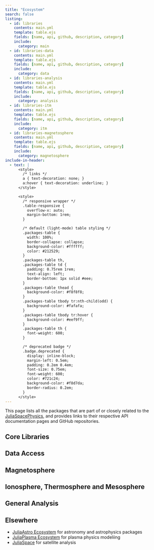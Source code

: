 ```yaml
---
title: "Ecosystem"
search: false
listing:
  - id: libraries
    contents: main.yml
    template: table.ejs
    fields: [name, api, github, description, category]
    include:
      category: main
  - id: libraries-data
    contents: main.yml
    template: table.ejs
    fields: [name, api, github, description, category]
    include:
      category: data
  - id: libraries-analysis
    contents: main.yml
    template: table.ejs
    fields: [name, api, github, description, category]
    include:
      category: analysis
  - id: libraries-itm
    contents: main.yml
    template: table.ejs
    fields: [name, api, github, description, category]
    include:
      category: itm
  - id: libraries-magnetosphere
    contents: main.yml
    template: table.ejs
    fields: [name, api, github, description, category]
    include:
      category: magnetosphere
include-in-header:
  - text: |
      <style>
        /* links */
        a { text-decoration: none; }
        a:hover { text-decoration: underline; }
      </style>

      <style>
        /* responsive wrapper */
        .table-responsive {
          overflow-x: auto;
          margin-bottom: 1rem;
        }

        /* default (light-mode) table styling */
        .packages-table {
          width: 100%;
          border-collapse: collapse;
          background-color: #ffffff;
          color: #212529;
        }
        .packages-table th,
        .packages-table td {
          padding: 0.75rem 1rem;
          text-align: left;
          border-bottom: 1px solid #eee;
        }
        .packages-table thead {
          background-color: #f8f8f8;
        }
        .packages-table tbody tr:nth-child(odd) {
          background-color: #fafafa;
        }
        .packages-table tbody tr:hover {
          background-color: #eef9ff;
        }
        .packages-table th {
          font-weight: 600;
        }

        /* deprecated badge */
        .badge.deprecated {
          display: inline-block;
          margin-left: 0.5em;
          padding: 0.2em 0.4em;
          font-size: 0.75em;
          font-weight: 600;
          color: #721c24;
          background-color: #f8d7da;
          border-radius: 0.2em;
        }
      </style>
---
```


This page lists all the packages that are part of or closely related to the [JuliaSpacePhysics](https://github.com/JuliaSpacePhysics), and provides links to their respective API documentation pages and GitHub repositories.

## Core Libraries

::: {#libraries}
:::

## Data Access

::: {#libraries-data}
:::

## Magnetosphere

::: {#libraries-magnetosphere}
:::

## Ionosphere, Thermosphere and Mesosphere

::: {#libraries-itm}
:::

## General Analysis

::: {#libraries-analysis}
:::

## Elsewhere

- [JuliaAstro Ecosystem](https://juliaastro.org/home/ecosystem/) for astronomy and astrophysics packages
- [JuliaPlasma Ecosystem](https://juliaplasma.github.io/) for plasma physics modeliing
- [JuliaSpace](https://github.com/JuliaSpace) for satellite analysis